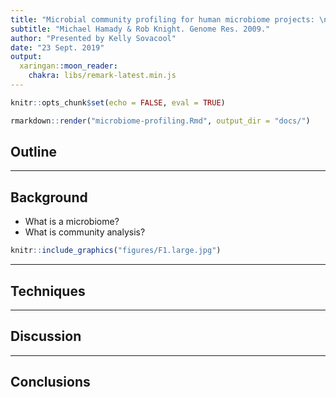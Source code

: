 ```yaml
---
title: "Microbial community profiling for human microbiome projects: \n Tools, techniques, and challenges"
subtitle: "Michael Hamady & Rob Knight. Genome Res. 2009."
author: "Presented by Kelly Sovacool"
date: "23 Sept. 2019"
output:
  xaringan::moon_reader:
    chakra: libs/remark-latest.min.js
---
```


```r
knitr::opts_chunk$set(echo = FALSE, eval = TRUE)
```
```r
rmarkdown::render("microbiome-profiling.Rmd", output_dir = "docs/")
```

## Outline

---

## Background

- What is a microbiome?
- What is community analysis?
```r
knitr::include_graphics("figures/F1.large.jpg")
```

---

## Techniques

---

## Discussion

---

## Conclusions
